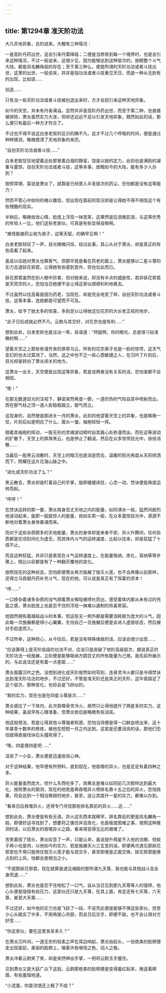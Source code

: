 ```yaml
---
---
---
```

title: 第1294章 准天阶功法
---



大凡天地异象，总的说来，大概有三种情况：

一是高阶丹药出世，这会引来丹雷降临；二便是当修炼到每一个境界时，也是会引来这种情况，不过一般说来，这很少见，因为能够达到这种层次的，放眼整个斗气大陆，都是凤毛麟角般的存在；至于第三种么，便是所谓的天阶功法或者斗技出世，这里的出世，一般说来，并非是指功法或者斗技重见天日，而是一种从无到有的出现，比如说……

创造……

只有当一些天阶功法或者斗技被创造出来时，方才会招引来这种天地异象。

如今的天空，并未有丹香满溢，显然并非是高阶丹药出世，而至于第二种，也直接被排除，萧炎虽然实力大涨，但却还远远不足以引发天地异象，既然如此的话，那么便只有最后一种方才符合了。

不过也不得不说这白发老抠的见识的确不凡，这才不过几个呼吸的时间，便是通过种种猜测，略微摸清了天地异象的来历。

“自创天阶功法或者斗技……”

白发老妪怔怔地望着远处那冒着白烟的静室，饶是以她的定力，此刻也是满脸的凝重与震惊，自创天阶功法或者斗技，这等本事，放眼如今的大陆，能有多少人办到？

按照常理，莫说是萧炎了，就算是已经晋入半圣层次的药尘，恐怕都是没有这等能力！

然而不管心中如何的难以置信，但出现在面前的现况却是让得她不得不相信这个有些残酷的现实。

半晌后，略微收敛心情，脸庞上浮现一抹苦笑，这果然是后浪推前浪，与这等优秀的年轻人一比，他们这些老家伙，可真是有些显得自惭啊。

“难怪能被药尘收为弟子，这等天赋，的确罕见啊！”

白发老妪轻叹了一声，目光微微闪烁，经过此事，其心头对于萧炎，却是真正的有些高看了起来。

虽说以往她对萧炎也算客气，但那毕竟是看在药老的面上，萧炎能够以二星斗尊的实力击退妖花邪君，让得她有些感到意外，但也仅此而已。

妖花邪君虽然在别人眼中厉害，但对她来说，却没有半点的威胁性，若非妖花邪君是天冥宗的人，恐怕当日她便不会让得这家伙顺顺利利地离去。

不过虽然以往高看是因为药老，当现在，却是完全地变了样，自创天阶功法或者斗技，这等本事，连她都是可望而不可及。

萧炎，给予了她太多的惊喜，多到足以让得她这位花宗的大长老正视的地步。

“此子日后成就必然不凡，云韵与其交好，对花宗也是有利……”

想到此处，白发老抠也是淡淡一笑，自语道：“师姐啊，你的眼光，总是很刁钻准确的啊……”

望着天空之上那些弥漫开来的厚厚乌云，所有的花宗弟子也是一脸的惊愕，这天气变幻的也太过莫测了，当然，这之中也不乏一些心思敏捷之人，在沉吟了片刻后，目光却是转向了萧炎闭关的地方。

这萧炎一出关，天空便是出现这等异象，若是说两者没有关系的话，恐怕谁都不会相信。

“嘭！”

在那无数道目光的注视下，静室突然再度一颤，一道炽热的气柱自其中喷射而出，而在那气柱之顶一道人影稳稳踏立，御气而立。

这现身的，自然便是那闭关一月的萧炎，此刻的他望着天空上的异象，也是略微一怔，片刻后似是明白了什么，眉头一皱，袖袍轻轻一挥。

随着其袖袍的挥动，一股无形的灵魂波动顿时自其眉心处弥漫而出，而在这等波动的扩散下，天空上的厚厚黑云，也是停止了翻滚，然后在众多惊愕目光中，徐徐消散……

当最后一股黑云消散时，天空上的暗沉也是消逝而去，温暖的阳光再度从天际倾洒而下，照耀在这片花海山脉之中。

“进化成天阶功法了么？”

黑云散去，萧炎却是盯着自己的手掌，旋即缓缓闭目，心念一动，焚诀便是再度运转而起。

“呼呼！”

在焚诀运转的那一霎，萧炎周身百丈天地之内的能量，如同沸水一般，猛然间剧烈地波动起来，旋即一股股惊人的能量，宛如实质一般，在众多震惊目光中，源源不断地对着萧炎身体暴涌而来。

而对于这些杂质颇多的天地能量，萧炎的身体却是来者不拒，异火升腾间，任何杂质都是在顷刻间化为虚无，而其体内斗气的运转速度，比起以往来，却是狂猛了十倍不止。

而且这种狂猛，并非只是表现在斗气运转速度上，在能量吸纳，炼化，容纳等等步骤上，相比以前都是有了一种翻天覆地的变化。

按照现在的这种状态，恐怕即便萧炎再次施展了毁灭火莲，也不会再像以前那样，还得立马吞服丹药补充斗气，现在的他，可以说是真正有了挥霍的资本！

“呼……”

一口掺杂着诸多杂质的浊气顺着萧炎喉咙被喷吐而出，感受着体内那从未有过的充盈之感，萧炎脸庞上也是忍不住的浮现一抹难以遏制的欣喜笑容。

他固然拥有着越级战斗的本事，但这些无一例外都是需要消耗极为庞大的斗气，因此每一次施展都是得小心翼翼，生怕自己一旦施展后便是会进入虚弱状态，然后被对手趁虚而入。

不过所幸，这种担心，从今往后，若是没有特殊缘故的话，应该会很少出现……

“应该算得上是天阶低级的功法不对，应该只是突破了地阶高级层次，据说真正的天阶功法一经施展，立刻便是能够吸纳方圆百丈的所有能量为己用，我先前所展示的，与此说法还是有着一点差距……”

萧炎面露沉吟之色，没想到进化成天阶居然如何苛刻，连骨灵冷火都只是令得焚诀达到准天阶功法的地步，不过还好，不管是准天阶还是真正的天阶，这毕竟踏足了这个层次，那种变化，也将会是飞跃似的。

“我的实力，现在也是在四星斗尊层次……”

萧炎感应了一下体内，此次吞噬骨灵冷火，居然只让得他提升了两星多的实力，这种结果，虽说早有心理准备，但萧炎依旧是略微有些沮丧。

他这般想法，若是让得其他斗尊强者知道，恐怕当场便是得一口鲜血喷出来，这十年甚至十数年的修炼，被他在短短一月之内达到，这若是还要沮丧的话，那他们恐怕就得直接找块石头撞死得了。

“唉，四星便四星吧……”

沮丧了一小会，萧炎便是迅速收敛心神。

对于这种结果，他早便有所预料，直到现在，他吞噬的异火，也是足足有着四种之多。

异火能量虽然庞大，但什么东西吃多了，效果总是难以如同前几次那样达到最大化，按照萧炎的猜测，现在的他若是再吞噬异火榜排名靠十五之后的异火，恐怕效果，将会达到一个相当微弱的地步，甚至，连让其提升一星的实力，都难以办到。

“看来日后吞噬异火，还得专门寻找那些排名靠前的异火……这……”

想到此处，萧炎便是有些无语，异火这东西本就稀罕，排名靠前的更是凤毛麟角一般，即便好运寻找到了，想要将之擒住并且炼化，也是极度困难之事，按照这种推测的话，以后萧炎的吞噬异火之路，看来得变得无比的艰难了。

苦笑着摇了摇头，萧炎叹息了一声，只能认命，虽说提升两星不入他的法眼，但蚊子再小也是肉，以他如今的实力，若是施展天火三玄变的话，即便再次遇见那妖花邪君也不用只能倚仗毁灭火莲才能与其交手，甚至即便是正面交锋，妖花邪君能够占到的上风，怕都会是相当之小。

“不提那妖花邪君，现在就算是遇见魂殿的那所谓九天尊，我也能与其相战斗且全身而退……”

想到此处，萧炎也是忍不住地松了一口气，自从当日见到那九天尊等人的强悍，他心头便是隐隐有些压力，这家伙还只是九天尊，在其上面，肯定还有七天尊，六天尊，甚至大天尊……

不过还好，如今他的实力也是飞跃了一段，不说凭此便是能够不惧这些家伙，但至少心头踏实了许多，不用再提心吊胆，而且日后交手，即便不敌，也不会让得对方好受……

“你这家伙，要在这里发呆多久？”

在萧炎沉吟间，一道无奈的轻柔之声在耳边响起，萧炎抬起头，一张绝美的脸颊便走出现面前，美丽的脸颊上，噙着许些嗔怪之色，动人之极。

萧炎冲着云韵笑了笑，却是突然伸出手掌，一把将云韵玉手握住。

见到萧炎又是大庭广众下这般，云韵那绝美的脸颊便是变得羞红起来，微竖着柳眉，有些羞恼地道。

“小混蛋，你耍流氓还上瘾了不成？”